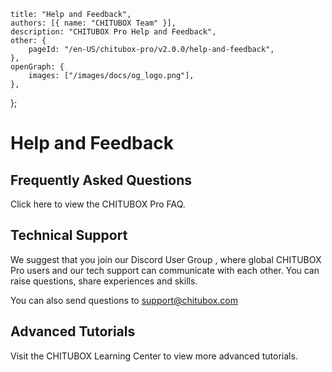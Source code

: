	title: "Help and Feedback",
	authors: [{ name: "CHITUBOX Team" }],
	description: "CHITUBOX Pro Help and Feedback",
	other: {
		pageId: "/en-US/chitubox-pro/v2.0.0/help-and-feedback",
	},
	openGraph: {
		images: ["/images/docs/og_logo.png"],
	},
};

# Help and Feedback

## Frequently Asked Questions

Click <NextLink href="/zh-CN/faq/latest/chitubox-pro-faq">here</NextLink> to view the CHITUBOX Pro FAQ.

## Technical Support

We suggest that you join our <SpanA href="https://discord.gg/t595GxfUnT">Discord User Group</SpanA> , where global CHITUBOX Pro users and our tech support can communicate with each other. You can raise questions, share experiences and skills.

You can also send questions to <SpanA href="mailto://support@chitubox.com">support@chitubox.com</SpanA>

## Advanced Tutorials

Visit the CHITUBOX Learning Center to view more <SpanA href="https://www.chitubox.com/zh-Hans/academy/advanced">advanced tutorials</SpanA>.
